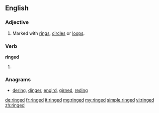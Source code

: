==English==

===Adjective===
{{en-adj|-}}

# Marked with [[ring]]s, [[circle]]s or [[loop]]s.

===Verb===
'''ringed'''

# {{past of|ring}}

===Anagrams===
* [[dering#English|dering]], [[dinger#English|dinger]], [[engird#English|engird]], [[girned#English|girned]], [[reding#English|reding]]

[[de:ringed]]
[[fr:ringed]]
[[it:ringed]]
[[mg:ringed]]
[[my:ringed]]
[[simple:ringed]]
[[vi:ringed]]
[[zh:ringed]]